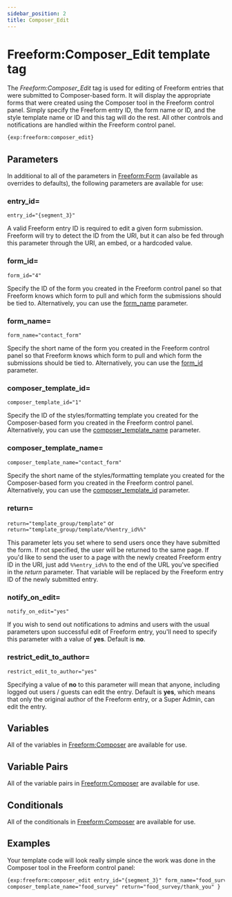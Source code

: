 ```yaml
---
sidebar_position: 2
title: Composer_Edit
---
```


# Freeform:Composer_Edit template tag

The _Freeform:Composer_Edit_ tag is used for editing of Freeform entries that were submitted to Composer-based form. It will display the appropriate forms that were created using the Composer tool in the Freeform control panel. Simply specify the Freeform entry ID, the form name or ID, and the style template name or ID and this tag will do the rest. All other controls and notifications are handled within the Freeform control panel.

```html
{exp:freeform:composer_edit}
```

## Parameters

In additional to all of the parameters in [Freeform:Form](./form.mdx#parameters) (available as overrides to defaults), the following parameters are available for use:

### entry_id=

`entry_id="{segment_3}"`

A valid Freeform entry ID is required to edit a given form submission. Freeform will try to detect the ID from the URI, but it can also be fed through this parameter through the URI, an embed, or a hardcoded value.

### form_id=

`form_id="4"`

Specify the ID of the form you created in the Freeform control panel so that Freeform knows which form to pull and which form the submissions should be tied to. Alternatively, you can use the [form_name](#form-name) parameter.

### form_name=

`form_name="contact_form"`

Specify the short name of the form you created in the Freeform control panel so that Freeform knows which form to pull and which form the submissions should be tied to. Alternatively, you can use the [form_id](#form-id) parameter.

### composer_template_id=

`composer_template_id="1"`

Specify the ID of the styles/formatting template you created for the Composer-based form you created in the Freeform control panel. Alternatively, you can use the [composer_template_name](#composer-template-name) parameter.

### composer_template_name=

`composer_template_name="contact_form"`

Specify the short name of the styles/formatting template you created for the Composer-based form you created in the Freeform control panel. Alternatively, you can use the [composer_template_id](#composer-template-id) parameter.

### return=

`return="template_group/template"` or `return="template_group/template/%%entry_id%%"`

This parameter lets you set where to send users once they have submitted the form. If not specified, the user will be returned to the same page. If you'd like to send the user to a page with the newly created Freeform entry ID in the URI, just add `%%entry_id%%` to the end of the URL you've specified in the _return_ parameter. That variable will be replaced by the Freeform entry ID of the newly submitted entry.

### notify_on_edit=

`notify_on_edit="yes"`

If you wish to send out notifications to admins and users with the usual parameters upon successful edit of Freeform entry, you'll need to specify this parameter with a value of **yes**. Default is **no**.

### restrict_edit_to_author=

`restrict_edit_to_author="yes"`

Specifying a value of **no** to this parameter will mean that anyone, including logged out users / guests can edit the entry. Default is **yes**, which means that only the original author of the Freeform entry, or a Super Admin, can edit the entry.

## Variables

All of the variables in [Freeform:Composer](./composer.mdx#variables) are available for use.

## Variable Pairs

All of the variable pairs in [Freeform:Composer](./composer.mdx#variable_pairs) are available for use.

## Conditionals

All of the conditionals in [Freeform:Composer](./composer.mdx#conditionals) are available for use.

## Examples

Your template code will look really simple since the work was done in the Composer tool in the Freeform control panel:

```html
{exp:freeform:composer_edit entry_id="{segment_3}" form_name="food_survey"
composer_template_name="food_survey" return="food_survey/thank_you" }
```

